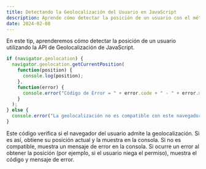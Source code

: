 ```yaml
---
title: Detectando la Geolocalización del Usuario en JavaScript
description: Aprende cómo detectar la posición de un usuario con el método navigator.geolocation.getCurrentPosition en JavaScript.
date: 2024-02-08
---
```


En este tip, aprenderemos cómo detectar la posición de un usuario utilizando la API de Geolocalización de JavaScript.

```javascript
if (navigator.geolocation) {
  navigator.geolocation.getCurrentPosition(
    function(position) {
      console.log(position);
    },
    function(error) {
      console.error("Código de Error = " + error.code + " - " + error.message);
    }
  );
} else {
  console.error("La geolocalización no es compatible con este navegador.");
}
```

Este código verifica si el navegador del usuario admite la geolocalización. Si es así, obtiene su posición actual y la muestra en la consola. Si no es compatible, muestra un mensaje de error en la consola. Si ocurre un error al obtener la posición (por ejemplo, si el usuario niega el permiso), muestra el código y mensaje de error.